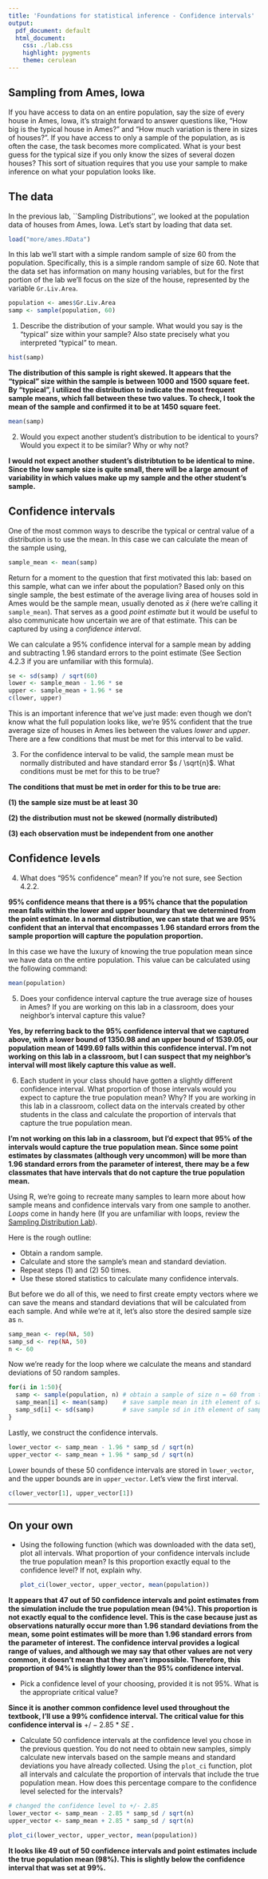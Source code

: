 ```yaml
---
title: 'Foundations for statistical inference - Confidence intervals'
output:
  pdf_document: default
  html_document:
    css: ./lab.css
    highlight: pygments
    theme: cerulean
---
```


## Sampling from Ames, Iowa

If you have access to data on an entire population, say the size of every 
house in Ames, Iowa, it's straight forward to answer questions like, "How big 
is the typical house in Ames?" and "How much variation is there in sizes of 
houses?". If you have access to only a sample of the population, as is often 
the case, the task becomes more complicated. What is your best guess for the 
typical size if you only know the sizes of several dozen houses? This sort of 
situation requires that you use your sample to make inference on what your 
population looks like.

## The data

In the previous lab, ``Sampling Distributions'', we looked at the population data
of houses from Ames, Iowa. Let's start by loading that data set.

```r
load("more/ames.RData")
```

In this lab we'll start with a simple random sample of size 60 from the 
population. Specifically, this is a simple random sample of size 60. Note that 
the data set has information on many housing variables, but for the first 
portion of the lab we'll focus on the size of the house, represented by the 
variable `Gr.Liv.Area`.

```r
population <- ames$Gr.Liv.Area
samp <- sample(population, 60)
```

1.  Describe the distribution of your sample. What would you say is the 
"typical" size within your sample? Also state precisely what you interpreted 
"typical" to mean.

```r
hist(samp)
```

**The distribution of this sample is right skewed. It appears that the "typical" size within the sample is between 1000 and 1500 square feet. By "typical", I utilized the distribution to indicate the most frequent sample means, which fall between these two values. To check, I took the mean of the sample and confirmed it to be at 1450 square feet.**

```r

mean(samp)
```


2.  Would you expect another student's distribution to be identical to yours? 
Would you expect it to be similar? Why or why not?

**I would not expect another student's distribtution to be identical to mine. Since the low sample size is quite small, there will be a large amount of variability in which values make up my sample and the other student's sample.**

## Confidence intervals

One of the most common ways to describe the typical or central value of a 
distribution is to use the mean. In this case we can calculate the mean of the 
sample using,

```r
sample_mean <- mean(samp)
```

Return for a moment to the question that first motivated this lab: based on 
this sample, what can we infer about the population? Based only on this single 
sample, the best estimate of the average living area of houses sold in Ames 
would be the sample mean, usually denoted as $\bar{x}$ (here we're calling it 
`sample_mean`). That serves as a good *point estimate* but it would be useful 
to also communicate how uncertain we are of that estimate. This can be 
captured by using a *confidence interval*.

We can calculate a 95% confidence interval for a sample mean by adding and 
subtracting 1.96 standard errors to the point estimate (See Section 4.2.3 if 
you are unfamiliar with this formula).

```r
se <- sd(samp) / sqrt(60)
lower <- sample_mean - 1.96 * se
upper <- sample_mean + 1.96 * se
c(lower, upper)
```

This is an important inference that we've just made: even though we don't know 
what the full population looks like, we're 95% confident that the true 
average size of houses in Ames lies between the values *lower* and *upper*. 
There are a few conditions that must be met for this interval to be valid.

3.  For the confidence interval to be valid, the sample mean must be normally 
distributed and have standard error $s / \sqrt{n}$. What conditions must be 
met for this to be true?

**The conditions that must be met in order for this to be true are:**  

**(1) the sample size must be at least 30**  

**(2) the distribution must not be skewed (normally distributed)**  

**(3) each observation must be independent from one another**  
  
  

## Confidence levels

4.  What does "95% confidence" mean? If you're not sure, see Section 4.2.2.

**95% confidence means that there is a 95% chance that the population mean falls within the lower and upper boundary that we determined from the point estimate. In a normal distribution, we can state that we are 95% confident that an interval that encompasses 1.96 standard errors from the sample proportion will capture the population proportion.**  

In this case we have the luxury of knowing the true population mean since we 
have data on the entire population. This value can be calculated using the 
following command:

```r
mean(population)
```

5.  Does your confidence interval capture the true average size of houses in 
Ames? If you are working on this lab in a classroom, does your neighbor's 
interval capture this value? 

**Yes, by referring back to the 95% confidence interval that we captured above, with a lower bound of 1350.98 and an upper bound of 1539.05, our population mean of 1499.69 falls within this confidence interval. I'm not working on this lab in a classroom, but I can suspect that my neighbor's interval will most likely capture this value as well.**  

6.  Each student in your class should have gotten a slightly different 
confidence interval. What proportion of those intervals would you expect to 
capture the true population mean? Why? If you are working in this lab in a 
classroom, collect data on the intervals created by other students in the 
class and calculate the proportion of intervals that capture the true 
population mean.

**I'm not working on this lab in a classroom, but I'd expect that 95% of the intervals would capture the true population mean. Since some point estimates by classmates (although very uncommon) will be more than 1.96 standard errors from the parameter of interest, there may be a few classmates that have intervals that do not capture the true population mean.**  

Using R, we're going to recreate many samples to learn more about how sample 
means and confidence intervals vary from one sample to another. *Loops* come 
in handy here (If you are unfamiliar with loops, review the [Sampling Distribution Lab](http://htmlpreview.github.io/?https://github.com/andrewpbray/oiLabs/blob/master/sampling_distributions/sampling_distributions.html)).

Here is the rough outline:

-   Obtain a random sample.
-   Calculate and store the sample's mean and standard deviation.
-   Repeat steps (1) and (2) 50 times.
-   Use these stored statistics to calculate many confidence intervals.


But before we do all of this, we need to first create empty vectors where we 
can save the means and standard deviations that will be calculated from each 
sample. And while we're at it, let's also store the desired sample size as `n`.

```r
samp_mean <- rep(NA, 50)
samp_sd <- rep(NA, 50)
n <- 60
```

Now we're ready for the loop where we calculate the means and standard deviations of 50 random samples.

```r
for(i in 1:50){
  samp <- sample(population, n) # obtain a sample of size n = 60 from the population
  samp_mean[i] <- mean(samp)    # save sample mean in ith element of samp_mean
  samp_sd[i] <- sd(samp)        # save sample sd in ith element of samp_sd
}
```

Lastly, we construct the confidence intervals.

```r
lower_vector <- samp_mean - 1.96 * samp_sd / sqrt(n) 
upper_vector <- samp_mean + 1.96 * samp_sd / sqrt(n)
```

Lower bounds of these 50 confidence intervals are stored in `lower_vector`, 
and the upper bounds are in `upper_vector`. Let's view the first interval.

```r
c(lower_vector[1], upper_vector[1])
```

* * *

## On your own

-   Using the following function (which was downloaded with the data set), 
    plot all intervals. What proportion of your confidence intervals include 
    the true population mean? Is this proportion exactly equal to the 
    confidence level? If not, explain why.

    ```r
    plot_ci(lower_vector, upper_vector, mean(population))
    ```

**It appears that 47 out of 50 confidence intervals and point estimates from the simulation include the true population mean (94%). This proportion is not exactly equal to the confidence level. This is the case because just as observations naturally occur more than 1.96 standard deviations from the mean, some point estimates will be more than 1.96 standard errors from the parameter of interest. The confidence interval provides a logical range of values, and although we may say that other values are not very common, it doesn't mean that they aren't impossible. Therefore, this proportion of 94% is slightly lower than the 95% confidence interval.**  

-   Pick a confidence level of your choosing, provided it is not 95%. What is 
    the appropriate critical value?
    
**Since it is another common confidence level used throughout the textbook, I'll use a 99% confidence interval. The critical value for this confidence interval is** $+/- 2.85 * SE$ **.**

-   Calculate 50 confidence intervals at the confidence level you chose in the 
    previous question. You do not need to obtain new samples, simply calculate 
    new intervals based on the sample means and standard deviations you have 
    already collected. Using the `plot_ci` function, plot all intervals and 
    calculate the proportion of intervals that include the true population 
    mean. How does this percentage compare to the confidence level selected for
    the intervals?
 
```r
# changed the confidence level to +/- 2.85
lower_vector <- samp_mean - 2.85 * samp_sd / sqrt(n) 
upper_vector <- samp_mean + 2.85 * samp_sd / sqrt(n)
```
 

```r
plot_ci(lower_vector, upper_vector, mean(population))
```

**It looks like 49 out of 50 confidence intervals and point estimates include the true population mean (98%). This is slightly below the confidence interval that was set at 99%.**  

